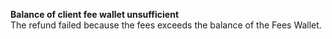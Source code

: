   
<Card title="005405" href="/development-resources/errors/codes/005405">  

 **Balance of client fee wallet unsufficient**  
 The refund failed because the fees exceeds the balance of the Fees Wallet.  

</Card>